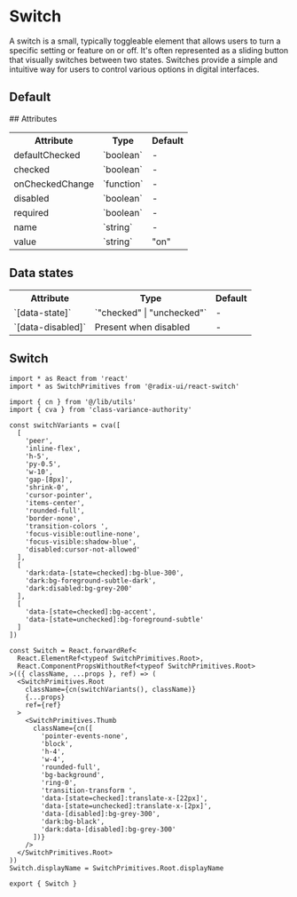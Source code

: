 

<Meta of={SwitchStories} />

# Switch

A switch is a small, typically toggleable element that allows users to turn a specific setting or feature on or off. It's often represented as a sliding button that visually switches between two states. Switches provide a simple and intuitive way for users to control various options in digital interfaces.

## Default

<Canvas of={SwitchStories.Default} />

<Canvas of={SwitchStories.Disabled} />
## Attributes

<table>
  <tbody>
    <tr>
      <th>Attribute</th>
      <th>Type</th>
      <th>Default</th>
    </tr>
    <tr>
      <td>defaultChecked</td>
      <td>`boolean`</td>
      <td>-</td>
    </tr>
    <tr>
      <td>checked</td>
      <td>`boolean`</td>
      <td>-</td>
    </tr>
    <tr>
      <td>onCheckedChange</td>
      <td>`function`</td>
      <td>-</td>
    </tr>
    <tr>
      <td>disabled</td>
      <td>`boolean`</td>
      <td>-</td>
    </tr>
    <tr>
      <td>required</td>
      <td>`boolean`</td>
      <td>-</td>
    </tr>
    <tr>
      <td>name</td>
      <td>`string`</td>
      <td>-</td>
    </tr>
    <tr>
      <td>value</td>
      <td>`string`</td>
      <td>"on"</td>
    </tr>
  </tbody>
</table>

## Data states

<table>
  <tbody>
    <tr>
      <th>Attribute</th>
      <th>Type</th>
      <th>Default</th>
    </tr>
    <tr>
      <td>`[data-state]`</td>
      <td>`"checked" | "unchecked"`</td>
      <td>-</td>
    </tr>
    <tr>
      <td>`[data-disabled]`</td>
      <td>Present when disabled</td>
      <td>-</td>
    </tr>

  </tbody>
</table>

## Switch

```tsx
import * as React from 'react'
import * as SwitchPrimitives from '@radix-ui/react-switch'

import { cn } from '@/lib/utils'
import { cva } from 'class-variance-authority'

const switchVariants = cva([
  [
    'peer',
    'inline-flex',
    'h-5',
    'py-0.5',
    'w-10',
    'gap-[8px]',
    'shrink-0',
    'cursor-pointer',
    'items-center',
    'rounded-full',
    'border-none',
    'transition-colors ',
    'focus-visible:outline-none',
    'focus-visible:shadow-blue',
    'disabled:cursor-not-allowed'
  ],
  [
    'dark:data-[state=checked]:bg-blue-300',
    'dark:bg-foreground-subtle-dark',
    'dark:disabled:bg-grey-200'
  ],
  [
    'data-[state=checked]:bg-accent',
    'data-[state=unchecked]:bg-foreground-subtle'
  ]
])

const Switch = React.forwardRef<
  React.ElementRef<typeof SwitchPrimitives.Root>,
  React.ComponentPropsWithoutRef<typeof SwitchPrimitives.Root>
>(({ className, ...props }, ref) => (
  <SwitchPrimitives.Root
    className={cn(switchVariants(), className)}
    {...props}
    ref={ref}
  >
    <SwitchPrimitives.Thumb
      className={cn([
        'pointer-events-none',
        'block',
        'h-4',
        'w-4',
        'rounded-full',
        'bg-background',
        'ring-0',
        'transition-transform ',
        'data-[state=checked]:translate-x-[22px]',
        'data-[state=unchecked]:translate-x-[2px]',
        'data-[disabled]:bg-grey-300',
        'dark:bg-black',
        'dark:data-[disabled]:bg-grey-300'
      ])}
    />
  </SwitchPrimitives.Root>
))
Switch.displayName = SwitchPrimitives.Root.displayName

export { Switch }
```
